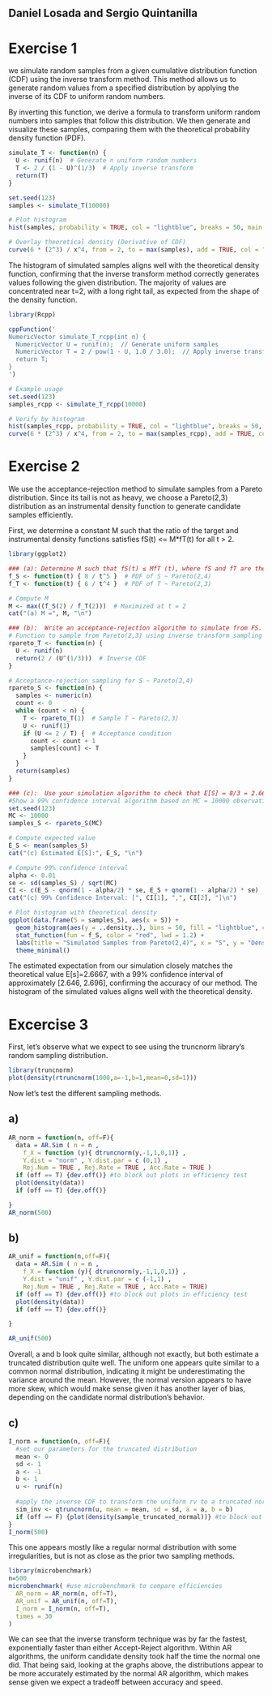 ## Daniel Losada and Sergio Quintanilla

# Exercise 1
we simulate random samples from a given cumulative distribution function (CDF) using the inverse transform method. This method allows us to generate random values from a specified distribution by applying the inverse of its CDF to uniform random numbers.

By inverting this function, we derive a formula to transform uniform random numbers into samples that follow this distribution. We then generate and visualize these samples, comparing them with the theoretical probability density function (PDF).

```r
simulate_T <- function(n) {
  U <- runif(n)  # Generate n uniform random numbers
  T <- 2 / (1 - U)^(1/3)  # Apply inverse transform
  return(T)
}

set.seed(123)
samples <- simulate_T(10000)

# Plot histogram
hist(samples, probability = TRUE, col = "lightblue", breaks = 50, main = "Simulated Samples from F_T(t)", xlab = "T")

# Overlay theoretical density (Derivative of CDF)
curve(6 * (2^3) / x^4, from = 2, to = max(samples), add = TRUE, col = "red", lwd = 2)
```
The histogram of simulated samples aligns well with the theoretical density function, confirming that the inverse transform method correctly generates values following the given distribution. The majority of values are concentrated near t=2, with a long right tail, as expected from the shape of the density function.

```r
library(Rcpp)

cppFunction('
NumericVector simulate_T_rcpp(int n) {
  NumericVector U = runif(n);  // Generate uniform samples
  NumericVector T = 2 / pow(1 - U, 1.0 / 3.0);  // Apply inverse transform
  return T;
}
')

# Example usage
set.seed(123)
samples_rcpp <- simulate_T_rcpp(10000)

# Verify by histogram
hist(samples_rcpp, probability = TRUE, col = "lightblue", breaks = 50, main = "Simulated Samples from F_T(t) - Rcpp", xlab = "T")
curve(6 * (2^3) / x^4, from = 2, to = max(samples_rcpp), add = TRUE, col = "red", lwd = 2)
```

# Exercise 2
We use the acceptance-rejection method to simulate samples from a Pareto distribution. Since its tail is not as heavy, we choose a Pareto(2,3) distribution as an instrumental density function to generate candidate samples efficiently.

First, we determine a constant M such that the ratio of the target and instrumental density functions satisfies fS(t) <= M*fT(t) for all t > 2.

```r
library(ggplot2)

### (a): Determine M such that fS(t) ≤ MfT (t), where fS and fT are the density functions of S and T. ###
f_S <- function(t) { 8 / t^5 }  # PDF of S ~ Pareto(2,4)
f_T <- function(t) { 6 / t^4 }  # PDF of T ~ Pareto(2,3)

# Compute M
M <- max((f_S(2) / f_T(2)))  # Maximized at t = 2
cat("(a) M =", M, "\n")

### (b):  Write an acceptance-rejection algorithm to simulate from FS. ###
# Function to sample from Pareto(2,3) using inverse transform sampling
rpareto_T <- function(n) {
  U <- runif(n)
  return(2 / (U^(1/3)))  # Inverse CDF
}

# Acceptance-rejection sampling for S ~ Pareto(2,4)
rpareto_S <- function(n) {
  samples <- numeric(n)
  count <- 0
  while (count < n) {
    T <- rpareto_T(1)  # Sample T ~ Pareto(2,3)
    U <- runif(1)
    if (U <= 2 / T) {  # Acceptance condition
      count <- count + 1
      samples[count] <- T
    }
  }
  return(samples)
}

### (c):  Use your simulation algorithm to check that E[S] = 8/3 = 2.6667.
#Show a 99% confidence interval algorithm based on MC = 10000 observations.
set.seed(123)
MC <- 10000
samples_S <- rpareto_S(MC)

# Compute expected value
E_S <- mean(samples_S)
cat("(c) Estimated E[S]:", E_S, "\n")

# Compute 99% confidence interval
alpha <- 0.01
se <- sd(samples_S) / sqrt(MC)
CI <- c(E_S - qnorm(1 - alpha/2) * se, E_S + qnorm(1 - alpha/2) * se)
cat("(c) 99% Confidence Interval: [", CI[1], ",", CI[2], "]\n")

# Plot histogram with theoretical density
ggplot(data.frame(S = samples_S), aes(x = S)) +
  geom_histogram(aes(y = ..density..), bins = 50, fill = "lightblue", color = "black", alpha = 0.7) +
  stat_function(fun = f_S, color = "red", lwd = 1.2) +
  labs(title = "Simulated Samples from Pareto(2,4)", x = "S", y = "Density") +
  theme_minimal()
```

The estimated expectation from our simulation closely matches the theoretical value E[s]=2.6667, with a 99% confidence interval of approximately [2.646, 2.696], confirming the accuracy of our method. The histogram of the simulated values aligns well with the theoretical density.

# Excercise 3

First, let's observe what we expect to see using the truncnorm library's random sampling distribution.

```r
library(truncnorm)
plot(density(rtruncnorm(1000,a=-1,b=1,mean=0,sd=1))) 
```

Now let's test the different sampling methods.

## a)
```r
AR_norm = function(n, off=F){
  data = AR.Sim ( n = n ,
    f_X = function (y){ dtruncnorm(y,-1,1,0,1)} ,
    Y.dist = "norm" , Y.dist.par = c (0,1) ,
    Rej.Num = TRUE , Rej.Rate = TRUE , Acc.Rate = TRUE )
  if (off == T) {dev.off()} #to block out plots in efficiency test
  plot(density(data))
  if (off == T) {dev.off()}

}
AR_norm(500)
```

## b)

```r
AR_unif = function(n,off=F){
  data = AR.Sim ( n = n ,
    f_X = function (y){ dtruncnorm(y,-1,1,0,1)} ,
    Y.dist = "unif" , Y.dist.par = c (-1,1) ,
    Rej.Num = TRUE , Rej.Rate = TRUE , Acc.Rate = TRUE)
  if (off == T) {dev.off()} #to block out plots in efficiency test
  plot(density(data))
  if (off == T) {dev.off()}

}

AR_unif(500)
```

Overall, a and b look quite similar, although not exactly, but both estimate a truncated distribution quite well. The uniform one appears quite similar to a common normal distribution, indicating it might be underestimating the variance around the mean. However, the normal version appears to have more skew, which would make sense given it has another layer of bias, depending on the candidate normal distribution's behavior.

## c)
```r

I_norm = function(n, off=F){
  #set our parameters for the truncated distribution
  mean <- 0
  sd <- 1
  a <- -1
  b <- 1
  u <- runif(n)
  
  #apply the inverse CDF to transform the uniform rv to a truncated normal
  sim_inv <- qtruncnorm(u, mean = mean, sd = sd, a = a, b = b)
  if (off == F) {plot(density(sample_truncated_normal))} #to block out plots in efficiency test
}
I_norm(500)

```

This one appears mostly like a regular normal distribution with some irregularities, but is not as close as the prior two sampling methods.

```r
library(microbenchmark)
n=500
microbenchmark( #use microbenchmark to compare efficiencies
  AR_norm = AR_norm(n, off=T),
  AR_unif = AR_unif(n, off=T),
  I_norm = I_norm(n, off=T),
  times = 30
)

```

We can see that the inverse transform technique was by far the fastest, exponentially faster than either Accept-Reject algorithm. Within AR algorithms, the uniform candidate density took half the time the normal one did. That being said, looking at the graphs above, the distributions appear to be more accurately estimated by the normal AR algorithm, which makes sense given we expect a tradeoff between accuracy and speed.

